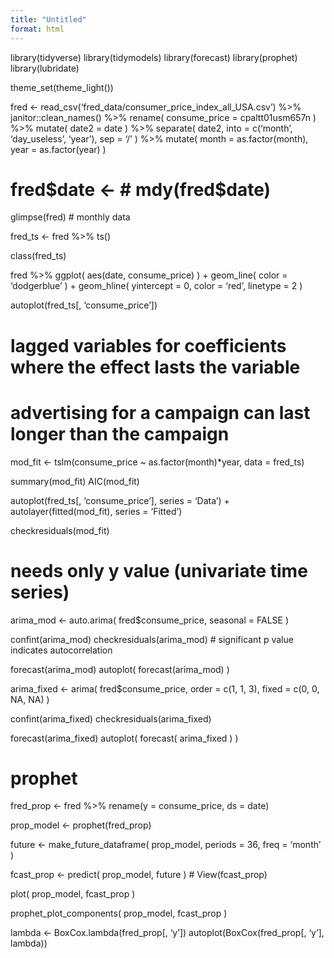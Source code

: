 ```yaml
---
title: "Untitled"
format: html
---
```


library(tidyverse)
library(tidymodels)
library(forecast)
library(prophet)
library(lubridate)

theme_set(theme_light())

fred <- 
  read_csv('fred_data/consumer_price_index_all_USA.csv') %>% 
  janitor::clean_names() %>% 
  rename(
    consume_price = cpaltt01usm657n
         ) %>% 
  mutate(
   date2 = date 
  ) %>% 
  separate(
    date2,
    into = c('month', 'day_useless', 'year'),
    sep = '/'
    ) %>% 
  mutate(
    month = as.factor(month),
    year = as.factor(year)
    )

# fred$date <-
# mdy(fred$date)

glimpse(fred)
# monthly data

fred_ts <-
  fred %>% 
  ts()

class(fred_ts)

fred %>% 
  ggplot(
    aes(date, 
        consume_price)
    ) +
  geom_line(
    color = 'dodgerblue'
    ) +
  geom_hline(
    yintercept = 0,
    color = 'red',
    linetype = 2
    )
  
autoplot(fred_ts[, 'consume_price'])

# lagged variables for coefficients where the effect lasts the variable
# advertising for a campaign can last longer than the campaign

mod_fit <-
  tslm(consume_price ~ as.factor(month)*year,
       data = fred_ts)


summary(mod_fit)
AIC(mod_fit)

autoplot(fred_ts[, 'consume_price'],
         series = 'Data') + 
  autolayer(fitted(mod_fit),
            series = 'Fitted')

checkresiduals(mod_fit)



# needs only y value (univariate time series)
arima_mod <- 
  auto.arima(
    fred$consume_price,
    seasonal = FALSE
    )

confint(arima_mod)
checkresiduals(arima_mod)
# significant p value indicates autocorrelation

forecast(arima_mod)
autoplot(
  forecast(arima_mod)
  )

arima_fixed <- 
  arima(
    fred$consume_price,
    order = c(1, 1, 3),
    fixed = c(0, 0, NA, NA)
    )

confint(arima_fixed)
checkresiduals(arima_fixed)

forecast(arima_fixed)
autoplot(
  forecast(
    arima_fixed
  )
)

# prophet

fred_prop <- 
  fred %>% 
  rename(y = consume_price,
         ds = date)

prop_model <- 
  prophet(fred_prop)

future <- 
  make_future_dataframe(
    prop_model,
    periods = 36,
    freq = 'month'
  )

fcast_prop <- 
  predict(
    prop_model,
    future
    )
# View(fcast_prop)

plot(
  prop_model,
  fcast_prop
)

prophet_plot_components(
  prop_model,
  fcast_prop
)


lambda <- BoxCox.lambda(fred_prop[, 'y'])
autoplot(BoxCox(fred_prop[, 'y'],
                lambda))